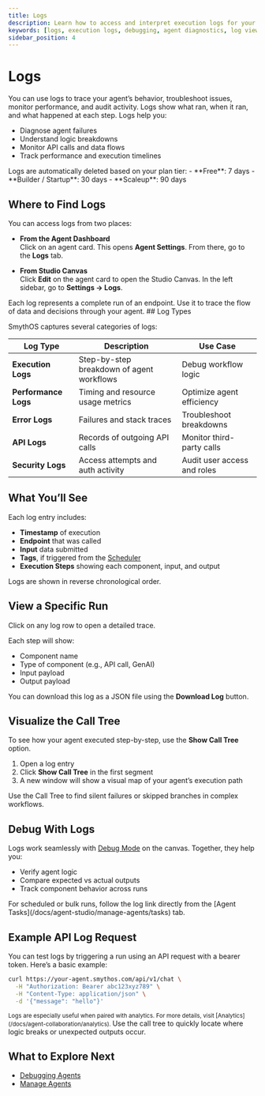 ```yaml
---
title: Logs
description: Learn how to access and interpret execution logs for your agents.
keywords: [logs, execution logs, debugging, agent diagnostics, log viewer]
sidebar_position: 4
---
```


# Logs
You can use logs to trace your agent’s behavior, troubleshoot issues, monitor performance, and audit activity. Logs show what ran, when it ran, and what happened at each step.
Logs help you:
- Diagnose agent failures
- Understand logic breakdowns
- Monitor API calls and data flows
- Track performance and execution timelines

<Spacer size="md" />

<WarningCallout title="Log Retention by Plan">
Logs are automatically deleted based on your plan tier:
- **Free**: 7 days  
- **Builder / Startup**: 30 days  
- **Scaleup**: 90 days  
</WarningCallout>

<Arcade src="https://demo.arcade.software/LgSaen05m0QOdQhRmQNr?embed&embed_mobile=tab&embed_desktop=inline&show_copy_link=true" title="Logs | SmythOS" />

<Spacer size="md" />

## Where to Find Logs

You can access logs from two places:

- **From the Agent Dashboard**  
  Click on an agent card. This opens **Agent Settings**. From there, go to the **Logs** tab.

- **From Studio Canvas**  
  Click **Edit** on the agent card to open the Studio Canvas. In the left sidebar, go to **Settings → Logs**.

<Spacer size="md" />

<InfoCallout>
Each log represents a complete run of an endpoint. Use it to trace the flow of data and decisions through your agent.
</InfoCallout>

<Spacer size="md" />
## Log Types

SmythOS captures several categories of logs:

| Log Type           | Description                                | Use Case                    |
|--------------------|--------------------------------------------|-----------------------------|
| **Execution Logs** | Step-by-step breakdown of agent workflows  | Debug workflow logic        |
| **Performance Logs** | Timing and resource usage metrics       | Optimize agent efficiency   |
| **Error Logs**     | Failures and stack traces                  | Troubleshoot breakdowns     |
| **API Logs**       | Records of outgoing API calls              | Monitor third-party calls   |
| **Security Logs**  | Access attempts and auth activity          | Audit user access and roles |

<Spacer size="md" />

## What You’ll See

Each log entry includes:

- **Timestamp** of execution  
- **Endpoint** that was called  
- **Input** data submitted  
- **Tags**, if triggered from the [Scheduler](/docs/agent-studio/manage-agents/tasks#scheduled-tasks)  
- **Execution Steps** showing each component, input, and output

Logs are shown in reverse chronological order.

<Spacer size="md" />

## View a Specific Run

Click on any log row to open a detailed trace.

Each step will show:

- Component name  
- Type of component (e.g., API call, GenAI)  
- Input payload  
- Output payload  

You can download this log as a JSON file using the **Download Log** button.

<Spacer size="md" />

## Visualize the Call Tree

To see how your agent executed step-by-step, use the **Show Call Tree** option.

1. Open a log entry
2. Click **Show Call Tree** in the first segment
3. A new window will show a visual map of your agent’s execution path

<TipCallout title="Tip">
Use the Call Tree to find silent failures or skipped branches in complex workflows.
</TipCallout>

<Spacer size="md" />

## Debug With Logs

Logs work seamlessly with [Debug Mode](/docs/agent-studio/build-agents/debugging) on the canvas. Together, they help you:

- Verify agent logic  
- Compare expected vs actual outputs  
- Track component behavior across runs  

<InfoCallout>
For scheduled or bulk runs, follow the log link directly from the [Agent Tasks](/docs/agent-studio/manage-agents/tasks) tab.
</InfoCallout>

<Spacer size="md" />

## Example API Log Request

You can test logs by triggering a run using an API request with a bearer token. Here’s a basic example:

```bash
curl https://your-agent.smythos.com/api/v1/chat \
  -H "Authorization: Bearer abc123xyz789" \
  -H "Content-Type: application/json" \
  -d '{"message": "hello"}'
```

<Spacer size="md" />

<small>
Logs are especially useful when paired with analytics. For more details, visit [Analytics](/docs/agent-collaboration/analytics).
</small>

<TipCallout title="Debug faster">
Use the call tree to quickly locate where logic breaks or unexpected outputs occur.
</TipCallout>

<Spacer size="md" />

## What to Explore Next

- [Debugging Agents](/docs/agent-studio/build-agents/debugging)
- [Manage Agents](/docs/agent-studio/manage-agents/overview)
